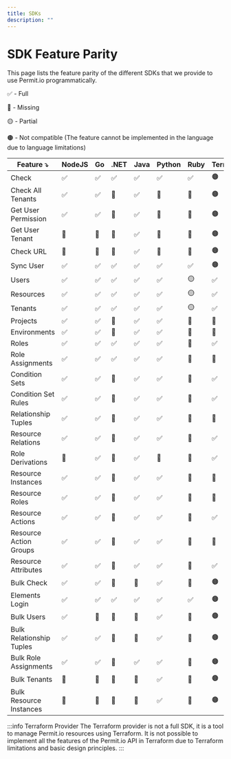 ```yaml
---
title: SDKs
description: ""
---
```



# SDK Feature Parity

This page lists the feature parity of the different SDKs that we provide to use Permit.io programmatically.

✅ - Full

🔴 - Missing

🟡 - Partial

🟤 - Not compatible (The feature cannot be implemented in the language due to language limitations)

| Feature ⤵ | NodeJS | Go | .NET | Java | Python | Ruby | Terraform |
| --- | --- | --- | --- | --- | --- | --- | --- |
| Check | ✅  | ✅  | ✅  | ✅  | ✅  | ✅ | 🟤 |
| Check All Tenants | ✅  | ✅  | 🔴 | ✅  | 🔴 | 🔴 | 🟤 |
| Get User Permission | ✅  | ✅  | 🔴 | ✅  | 🔴 | 🔴 | 🟤 |
| Get User Tenant | 🔴 | 🔴 | 🔴 | ✅  | 🔴 | 🔴 | 🟤 |
| Check URL | 🔴 | 🔴 | 🔴 | ✅  | 🔴 | 🔴 | 🟤 |
| Sync User | ✅  | ✅  | ✅  | ✅  | ✅  | ✅ | 🟤 |
| Users | ✅  | ✅  | ✅  | ✅  | ✅  | 🟡 | ✅ |
| Resources | ✅  | ✅  | ✅  | ✅  | ✅  | 🟡 | ✅ |
| Tenants | ✅  | ✅  | ✅  | ✅  | ✅  | 🟡 | ✅ |
| Projects | ✅  | ✅  | 🔴 | ✅  | ✅  | 🔴 | 🔴  |
| Environments | ✅  | ✅  | 🔴 | ✅  | ✅  | 🔴 | 🔴  |
| Roles | ✅  | ✅  | ✅  | ✅  | ✅  | 🔴 | ✅ |
| Role Assignments | ✅  | ✅  | ✅  | ✅  | ✅  | 🔴 | 🔴  |
| Condition Sets | ✅  | ✅  | 🔴 | ✅  | ✅  | 🔴 | ✅ |
| Condition Set Rules | ✅  | ✅  | 🔴 | ✅  | ✅  | 🔴 | ✅ |
| Relationship Tuples | ✅  | ✅  | 🔴 | ✅  | ✅  | 🔴 | 🔴  |
| Resource Relations | ✅  | ✅  | 🔴 | ✅  | ✅  | 🔴 | ✅ |
| Role Derivations | 🔴 | ✅  | 🔴 | ✅ | 🔴 | 🔴 | ✅ |
| Resource Instances | ✅  | ✅  | 🔴 | ✅  | ✅  | 🔴 | 🔴  |
| Resource Roles | ✅  | ✅  | 🔴 | ✅  | ✅  | 🔴 | 🔴  |
| Resource Actions | ✅  | ✅  | 🔴 | ✅  | ✅  | 🔴 | ✅ |
| Resource Action Groups | ✅ | ✅  | 🔴 | ✅  | ✅  | 🔴 | 🔴  |
| Resource Attributes | ✅  | ✅  | 🔴 | ✅  | ✅  | 🔴 | ✅ |
| Bulk Check | ✅  | ✅  | 🔴 | 🔴 | ✅  | 🔴 | 🟤 |
| Elements Login | ✅  | ✅  | ✅  | ✅  | ✅  | ✅ | 🟤 |
| Bulk Users | ✅ | 🔴 | 🔴 | 🔴 | ✅  | 🔴 | 🟤 |
| Bulk Relationship Tuples | ✅  | ✅  | 🔴 | 🔴 | ✅  | 🔴 | 🟤 |
| Bulk Role Assignments | ✅  | ✅  | 🔴 | ✅  | ✅  | 🔴 | 🟤 |
| Bulk Tenants | 🔴 | 🔴 | 🔴 | 🔴 | ✅  | 🔴 | 🟤 |
| Bulk Resource Instances | 🔴 | 🔴 | 🔴 | 🔴 | ✅  | 🔴 | 🟤 |

:::info Terraform Provider
The Terraform provider is not a full SDK, it is a tool to manage Permit.io resources using Terraform. It is not possible to implement all the features of the Permit.io API in Terraform due to Terraform limitations and basic design principles.
:::
